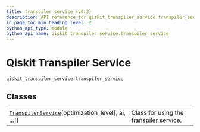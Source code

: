 ```yaml
---
title: transpiler_service (v0.3)
description: API reference for qiskit_transpiler_service.transpiler_service in qiskit-ibm-transpiler v0.3
in_page_toc_min_heading_level: 2
python_api_type: module
python_api_name: qiskit_transpiler_service.transpiler_service
---
```


<span id="qiskit-transpiler-service-qiskit-transpiler-service-transpiler-service" />

<span id="module-qiskit_transpiler_service.transpiler_service" />

# Qiskit Transpiler Service

`qiskit_transpiler_service.transpiler_service`

## Classes

|                                                                                                                                                                                          |                                         |
| ---------------------------------------------------------------------------------------------------------------------------------------------------------------------------------------- | --------------------------------------- |
| [`TranspilerService`](qiskit-transpiler-service-transpiler-service-transpiler-service "qiskit_transpiler_service.transpiler_service.TranspilerService")(optimization\_level\[, ai, ...]) | Class for using the transpiler service. |

